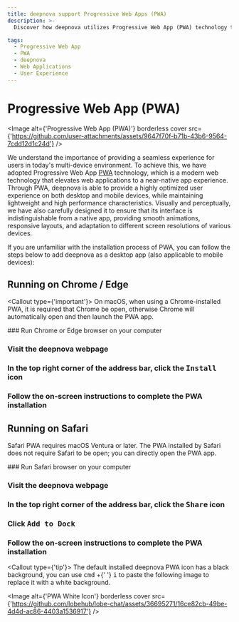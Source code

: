 ```yaml
---
title: deepnova support Progressive Web Apps (PWA)
description: >-
  Discover how deepnova utilizes Progressive Web App (PWA) technology to provide a seamless and near-native app experience on both desktop and mobile devices. Learn how to install deepnova as a desktop app for enhanced convenience.

tags:
  - Progressive Web App
  - PWA
  - deepnova
  - Web Applications
  - User Experience
---
```


# Progressive Web App (PWA)

<Image alt={'Progressive Web App (PWA)'} borderless cover src={'https://github.com/user-attachments/assets/9647f70f-b71b-43b6-9564-7cdd12d1c24d'} />

We understand the importance of providing a seamless experience for users in today's multi-device environment. To achieve this, we have adopted Progressive Web App [PWA](https://support.google.com/chrome/answer/9658361) technology, which is a modern web technology that elevates web applications to a near-native app experience. Through PWA, deepnova is able to provide a highly optimized user experience on both desktop and mobile devices, while maintaining lightweight and high performance characteristics. Visually and perceptually, we have also carefully designed it to ensure that its interface is indistinguishable from a native app, providing smooth animations, responsive layouts, and adaptation to different screen resolutions of various devices.

If you are unfamiliar with the installation process of PWA, you can follow the steps below to add deepnova as a desktop app (also applicable to mobile devices):

## Running on Chrome / Edge

<Callout type={'important'}>
  On macOS, when using a Chrome-installed PWA, it is required that Chrome be open, otherwise Chrome
  will automatically open and then launch the PWA app.
</Callout>

<Steps>
  ### Run Chrome or Edge browser on your computer

  ### Visit the deepnova webpage

  ### In the top right corner of the address bar, click the <kbd>Install</kbd> icon

  ### Follow the on-screen instructions to complete the PWA installation
</Steps>

## Running on Safari

Safari PWA requires macOS Ventura or later. The PWA installed by Safari does not require Safari to be open; you can directly open the PWA app.

<Steps>
  ### Run Safari browser on your computer

  ### Visit the deepnova webpage

  ### In the top right corner of the address bar, click the <kbd>Share</kbd> icon

  ### Click <kbd>Add to Dock</kbd>

  ### Follow the on-screen instructions to complete the PWA installation
</Steps>

<Callout type={'tip'}>
  The default installed deepnova PWA icon has a black background, you can use <kbd>cmd</kbd> +{' '}
  <kbd>i</kbd> to paste the following image to replace it with a white background.
</Callout>

<Image alt={'PWA White Icon'} borderless cover src={'https://github.com/lobehub/lobe-chat/assets/36695271/16ce82cb-49be-4d4d-ac86-4403a1536917'} />
